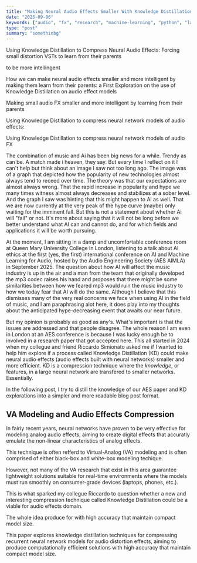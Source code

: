 ```yaml
---
title: "Making Neural Audio Effects Smaller With Knowledge Distillation"
date: "2025-09-06"
keywords: ["audio", "fx", "research", "machine-learning", "python", "latency", "realtime", "engineering"]
type: "post"
summary: "somethinbg"
---
```



Using Knowledge Distillation to Compress Neural Audio Effects: Forcing small distortion VSTs to learn from their parents

to be more intellingent

How we can make neural audio effects smaller and more intelligent by making them learn from their parents: a First Exploration on the use of Knowledge Distillation on audio effect models


Making small audio FX smaller and more intelligent by learning from their parents 

Using Knowledge Distillation to compress neural network models of audio effects: 

Using Knowledge Distillation to compress neural network models of audio FX



The combination of music and Ai has been big news for a while. Trendy as can be. A match made i heaven, they say. But every time I reflect on it I can't help but think about an image I saw not too long ago. The image was of a graph that depicted how the popularity of new technologies almost always tend to receed over time. The theory was that our expectations are almost always wrong. That the rapid increase in popularity and hype we many times witness almost always decreases and stabilizes at a sober level. And the graph I saw was hinting that this might happen to Ai as well. That we are now currently at the very peak of the hype curve (maybe) only waiting for the imminent fall. But this is not a statement about whether Ai will "fail" or not. It's more about saying that it will not be long before we better understand what AI can and cannot do, and for which fields and applications it will be worth pursuing. 

At the moment, I am sitting in a damp and uncomfortable conference room at Queen Mary University College in London, listening to a talk about AI ethics at the first (yes, the first) international conference on AI and Machine Learning for Audio, hosted by the Audio Engineering Society (AES AIMLA) in September 2025. The question about how AI will affect the music industry is up in the air and a man from the team that originally developed the mp3 codec raises his hand and proposes that there might be some similarities between how we feared mp3 would ruin the music industry to how we today fear that AI will do the same. Although I believe that this dismisses many of the very real concerns we face when using AI in the field of music, and I am paraphrasing alot here, it does play into my thoughts about the anticipated hype-decreasing event that awaits our near future. 

But my opinion is probably as good as any's. What's important is that the issues are addressed and that people disagree. The whole reason I am even in London at an AES conference is because I was lucky enough be to involved in a research paper that got accepted here. This all started in 2024 when my collegue and friend Riccardo Simionato asked me if I wanted to help him explore if a process called Knowledge Distillation (KD) could make neural audio effects (audio effects built with neural networks) smaller and more efficient. KD is a compression technique where the _knowledge_, or features, in a large neural network are transfered to smaller networks. Essentially.

In the following post, I try to distill the knowledge of our AES paper and KD explorations into a simpler and more readable blog post format. 

## VA Modeling and Audio Effects Compression 

In fairly recent years, neural networks have proven to be very effective for modeling analog audio effects, aiming to create digital effects that accuratly emulate the non-linear characteristics of analog effects. 

This technique is often refferd to Virtual-Analog (VA) modeling and is often comprised of either black-box and white-box modeling techique.


However, not many of the VA research that exist in this area guarantee lightweight solutions suitable for real-time environments where the models must run smoothly on consumer-grade devices (laptops, phones, etc.). 

This is what sparked my collegue Riccardo to question whether a new and interesting compression technique called Knowledge Distillation could be a viable for audio effects domain. 


The whole idea produce for with high accuracy that maintain compact model size. 



This paper explores knowledge distillation techniques for compressing recurrent neural network models for audio distortion effects, aiming to produce computationally efficient solutions with high accuracy that maintain compact model size. 

